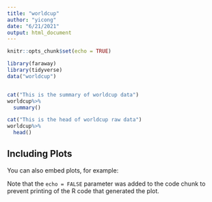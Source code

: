 ```yaml
---
title: "worldcup"
author: "yicong"
date: "6/21/2021"
output: html_document
---
```


```r
knitr::opts_chunk$set(echo = TRUE)
```


```r
library(faraway)
library(tidyverse)
data("worldcup")


cat("This is the summary of worldcup data")
worldcup%>%
  summary()

cat("This is the head of worldcup raw data")
worldcup%>%
  head()

```

## Including Plots

You can also embed plots, for example:


Note that the `echo = FALSE` parameter was added to the code chunk to prevent printing of the R code that generated the plot.
